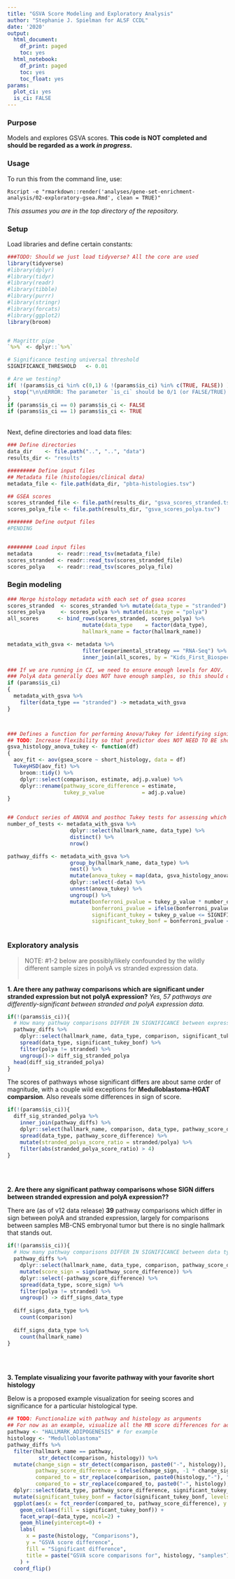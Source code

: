 ```yaml
---
title: "GSVA Score Modeling and Exploratory Analysis"
author: "Stephanie J. Spielman for ALSF CCDL"
date: '2020'
output:
  html_document:
    df_print: paged
    toc: yes
  html_notebook:
    df_print: paged
    toc: yes
    toc_float: yes
params:
  plot_ci: yes
  is_ci: FALSE
---
```


### Purpose

Models and explores GSVA scores. **This code is NOT completed and should be regarded as a work _in progress_.**

### Usage

To run this from the command line, use:
```
Rscript -e "rmarkdown::render('analyses/gene-set-enrichment-analysis/02-exploratory-gsea.Rmd', clean = TRUE)" 
```
_This assumes you are in the top directory of the repository._

### Setup

Load libraries and define certain constants:

```r
###TODO: Should we just load tidyverse? All the core are used
library(tidyverse)
#library(dplyr)
#library(tidyr)
#library(readr)
#library(tibble)
#library(purrr)
#library(stringr)
#library(forcats)
#library(ggplot2)
library(broom)


# Magrittr pipe
`%>%` <- dplyr::`%>%`

# Significance testing universal threshold
SIGNIFICANCE_THRESHOLD   <- 0.01

# Are we testing?
if( !(params$is_ci %in% c(0,1) & !(params$is_ci) %in% c(TRUE, FALSE)) ){
  stop("\n\nERROR: The parameter `is_ci` should be 0/1 (or FALSE/TRUE).")
}
if (params$is_ci == 0) params$is_ci <- FALSE
if (params$is_ci == 1) params$is_ci <- TRUE
```


<br>
Next, define directories and load data files:
```r
### Define directories
data_dir    <- file.path("..", "..", "data") 
results_dir <- "results"

######### Define input files
## Metadata file (histologies/clinical data)
metadata_file <- file.path(data_dir, "pbta-histologies.tsv")

## GSEA scores
scores_stranded_file <- file.path(results_dir, "gsva_scores_stranded.tsv")
scores_polya_file <- file.path(results_dir, "gsva_scores_polya.tsv")

######## Define output files
#PENDING


######## Load input files
metadata        <- readr::read_tsv(metadata_file)
scores_stranded <- readr::read_tsv(scores_stranded_file)
scores_polya    <- readr::read_tsv(scores_polya_file)
```



### Begin modeling
```r

### Merge histology metadata with each set of gsea scores
scores_stranded  <- scores_stranded %>% mutate(data_type = "stranded")
scores_polya     <- scores_polya %>% mutate(data_type = "polya")
all_scores      <- bind_rows(scores_stranded, scores_polya) %>%
                        mutate(data_type    = factor(data_type),
                        hallmark_name = factor(hallmark_name))

metadata_with_gsva <- metadata %>%
                        filter(experimental_strategy == "RNA-Seq") %>%
                        inner_join(all_scores, by = "Kids_First_Biospecimen_ID" )

### If we are running in CI, we need to ensure enough levels for AOV.
### PolyA data generally does NOT have enough samples, so this should do it.
if (params$is_ci)
{
  metadata_with_gsva %>% 
    filter(data_type == "stranded") -> metadata_with_gsva
}



### Defines a function for performing Anova/Tukey for identifying significant pathways
## TODO: Increase flexibility so that predictor does NOT NEED TO BE short_histology
gsva_histology_anova_tukey <- function(df)
{
  aov_fit <- aov(gsea_score ~ short_histology, data = df)
  TukeyHSD(aov_fit) %>%  
    broom::tidy() %>%
    dplyr::select(comparison, estimate, adj.p.value) %>%
    dplyr::rename(pathway_score_difference = estimate,
                  tukey_p_value            = adj.p.value) 
}


## Conduct series of ANOVA and posthoc Tukey tests for assessing which short histology groups show differences within EACH pathway (hallmark)
number_of_tests <- metadata_with_gsva %>% 
                    dplyr::select(hallmark_name, data_type) %>%
                    distinct() %>% 
                    nrow()

pathway_diffs <- metadata_with_gsva %>%
                    group_by(hallmark_name, data_type) %>%
                    nest() %>%
                    mutate(anova_tukey = map(data, gsva_histology_anova_tukey)) %>%
                    dplyr::select(-data) %>%
                    unnest(anova_tukey) %>%
                    ungroup() %>%
                    mutate(bonferroni_pvalue = tukey_p_value * number_of_tests,
                           bonferroni_pvalue = ifelse(bonferroni_pvalue >= 1, 1, bonferroni_pvalue), 
                           significant_tukey = tukey_p_value <= SIGNIFICANCE_THRESHOLD,
                           significant_tukey_bonf = bonferroni_pvalue <= SIGNIFICANCE_THRESHOLD) ## TODO: Is this multiple correction reasonable? 



```

### Exploratory analysis

> NOTE: #1-2 below are possibly/likely confounded by the wildly different sample sizes in polyA vs stranded expression data.
<br><br>

**1. Are there any pathway comparisons which are significant under stranded expression but not polyA expression?**
_Yes, 57 pathways are differently-significant between stranded and polyA expression data._

```r
if(!(params$is_ci)){
  # How many pathway comparisons DIFFER IN SIGNIFICANCE between expression data types?
  pathway_diffs %>% 
    dplyr::select(hallmark_name, data_type, comparison, significant_tukey_bonf) %>%
    spread(data_type, significant_tukey_bonf) %>% 
    filter(polya != stranded) %>%
    ungroup()-> diff_sig_stranded_polya
  head(diff_sig_stranded_polya)
}
```

The scores of pathways whose significant differs are about same order of magnitude, with a couple wild exceptions for __Medulloblastoma-HGAT comparsion__. Also reveals some differences in sign of score.

```r
if(!(params$is_ci)){
  diff_sig_stranded_polya %>%
    inner_join(pathway_diffs) %>%
    dplyr::select(hallmark_name, comparison, data_type, pathway_score_difference) %>%
    spread(data_type, pathway_score_difference) %>%
    mutate(stranded_polya_score_ratio = stranded/polya) %>% 
    filter(abs(stranded_polya_score_ratio) > 4)
}
```

<br><br>

**2. Are there any significant pathway comparisons whose SIGN differs between stranded expression and polyA expression??**

There are (as of v12 data release) **39** pathway comparisons which differ in sign between polyA and stranded expression, largely for comparisons between samples MB-CNS embryonal tumor but there is no single hallmark that stands out.
```r
if(!(params$is_ci)){
  # How many pathway comparisons DIFFER IN SIGNIFICANCE between data types?
  pathway_diffs %>% 
    dplyr::select(hallmark_name, data_type, comparison, pathway_score_difference) %>%
    mutate(score_sign = sign(pathway_score_difference)) %>%
    dplyr::select(-pathway_score_difference) %>%
    spread(data_type, score_sign) %>% 
    filter(polya != stranded) %>%
    ungroup() -> diff_signs_data_type
  
  diff_signs_data_type %>% 
    count(comparison) 
  
  diff_signs_data_type %>% 
    count(hallmark_name)
}
```

<br><br>

**3. Template visualizing your favorite pathway with your favorite short histology**

Below is a proposed example visualization for seeing scores and significance for a particular histological type.

```r

## TODO: Functionalize with pathway and histology as arguments
## For now as an example, visualize all the MB score differences for adipogenesis pathway.
pathway <- "HALLMARK_ADIPOGENESIS" # for example
histology <- "Medulloblastoma"
pathway_diffs %>%
  filter(hallmark_name == pathway, 
          str_detect(comparison, histology)) %>%
  mutate(change_sign = str_detect(comparison, paste0("-", histology)),   ##### If histology is the SECOND in comparison, we'll need to change its sign for consistency. We don't want to be using separate here in case there are dashes in the histologies themselves.
         pathway_score_difference = ifelse(change_sign, -1 * change_sign, pathway_score_difference),
         compared_to = str_replace(comparison, paste0(histology,"-"), ""), ## Remove histology of interest
         compared_to = str_replace(compared_to, paste0("-", histology), ""),) %>% ## either side removal
  dplyr::select(data_type, pathway_score_difference, significant_tukey_bonf, compared_to) %>%
  mutate(significant_tukey_bonf = factor(significant_tukey_bonf, levels=c(TRUE, FALSE))) %>% ## Better ordered with T first
  ggplot(aes(x = fct_reorder(compared_to, pathway_score_difference), y = pathway_score_difference)) + 
    geom_col(aes(fill = significant_tukey_bonf)) + 
    facet_wrap(~data_type, ncol=2) + 
    geom_hline(yintercept=0) + 
    labs(
      x = paste(histology, "Comparisons"),
      y = "GSVA score difference", 
      fill = "Significant difference",
      title = paste("GSVA score comparisons for", histology, "samples")
    ) + 
  coord_flip()
```

<!-- More exploration pending? -->

